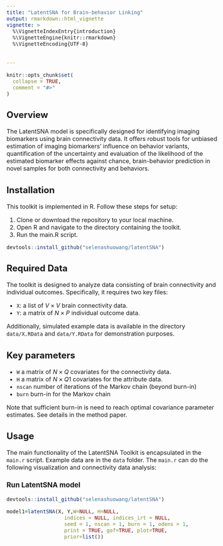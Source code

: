 ```yaml
---
title: "LatentSNA for Brain-behavior Linking"
output: rmarkdown::html_vignette
vignette: >
  %\VignetteIndexEntry{introduction}
  %\VignetteEngine{knitr::rmarkdown}
  %\VignetteEncoding{UTF-8}
  
  
---
```


<style type="text/css">
  body{
  font-size: 12pt;
}
</style>

```r
knitr::opts_chunk$set(
  collapse = TRUE,
  comment = "#>"
)
```
## Overview


The LatentSNA model is specifically designed for identifying imaging biomarkers using brain connectivity data. It offers robust tools for unbiased estimation of imaging biomarkers' influence on behavior variants, quantification of the uncertainty and evaluation of the likelihood of the estimated biomarker effects against chance, brain-behavior prediction in novel samples for both connectivity and behaviors.



## Installation

This toolkit is implemented in R. Follow these steps for setup:


1. Clone or download the repository to your local machine.
2. Open R and navigate to the directory containing the toolkit.
3. Run the main.R script.


```r
devtools::install_github("selenashuowang/latentSNA")
```



## Required Data


The toolkit is designed to analyze data consisting of brain connectivity and individual outcomes. Specifically, it requires two key files:

* `X`: a list of $V \times V$ brain connectivity data.
* `Y`: a matrix of $N \times P$ individual outcome data.

Additionally, simulated example data is available in the directory `data/X.RData` and `data/Y.RData` for demonstration purposes.


## Key parameters

* `W` a matrix of $N \times Q$ covariates for the connectivity data.
* `H` a matrix of $N \times Q1$ covariates for the attribute data.
* `nscan` number of iterations of the Markov chain (beyond burn-in)
* `burn` burn-in for the Markov chain

Note that sufficient burn-in is need to reach optimal covariance parameter estimates. See details in the method paper. 

## Usage


The main functionality of the LatentSNA Toolkit is encapsulated in the `main.r` script. Example data are in the `data` folder. The `main.r` can do the following visualization and connectivity data analysis:

### Run LatentSNA model

```r
devtools::install_github("selenashuowang/latentSNA")

model1=latentSNA(X, Y,W=NULL, H=NULL,
                   indices = NULL, indices_irt = NULL,
                   seed = 1, nscan = 1, burn = 1, odens = 1,
                   print = TRUE, gof=TRUE, plot=TRUE,
                   prior=list())

```



